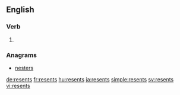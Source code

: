 ==English==

===Verb===
{{head|en}}

# {{en-third-person singular of|resent}}

===Anagrams===
* [[nesters#English|nesters]]

[[de:resents]]
[[fr:resents]]
[[hu:resents]]
[[ja:resents]]
[[simple:resents]]
[[sv:resents]]
[[vi:resents]]